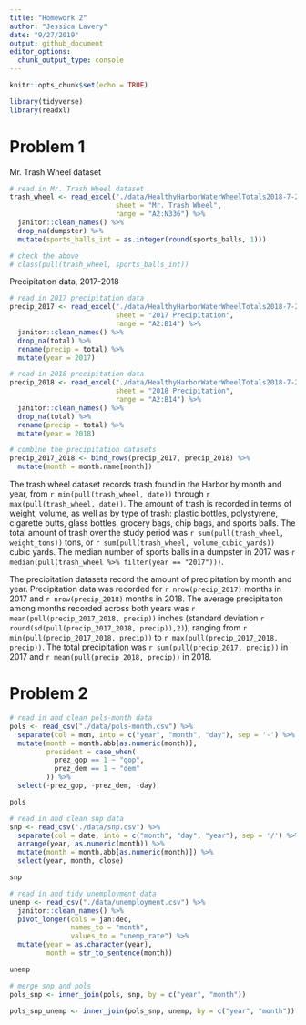 ```yaml
---
title: "Homework 2"
author: "Jessica Lavery"
date: "9/27/2019"
output: github_document
editor_options: 
  chunk_output_type: console
---
```


```r
knitr::opts_chunk$set(echo = TRUE)

library(tidyverse)
library(readxl)
```

# Problem 1

Mr. Trash Wheel dataset
```r
# read in Mr. Trash Wheel dataset
trash_wheel <- read_excel("./data/HealthyHarborWaterWheelTotals2018-7-28.xlsx", 
                          sheet = "Mr. Trash Wheel",
                          range = "A2:N336") %>% 
  janitor::clean_names() %>% 
  drop_na(dumpster) %>% 
  mutate(sports_balls_int = as.integer(round(sports_balls, 1)))

# check the above
# class(pull(trash_wheel, sports_balls_int))
```

Precipitation data, 2017-2018
```r
# read in 2017 precipitation data
precip_2017 <- read_excel("./data/HealthyHarborWaterWheelTotals2018-7-28.xlsx", 
                          sheet = "2017 Precipitation",
                          range = "A2:B14") %>% 
  janitor::clean_names() %>% 
  drop_na(total) %>% 
  rename(precip = total) %>% 
  mutate(year = 2017)

# read in 2018 precipitation data
precip_2018 <- read_excel("./data/HealthyHarborWaterWheelTotals2018-7-28.xlsx", 
                          sheet = "2018 Precipitation",
                          range = "A2:B14") %>% 
  janitor::clean_names() %>% 
  drop_na(total) %>% 
  rename(precip = total) %>% 
  mutate(year = 2018)

# combine the precipitation datasets 
precip_2017_2018 <- bind_rows(precip_2017, precip_2018) %>% 
  mutate(month = month.name[month])
```

The trash wheel dataset records trash found in the Harbor by month and year, from `r min(pull(trash_wheel, date))` through `r max(pull(trash_wheel, date))`. The amount of trash is recorded in terms of weight, volume, as well as by type of trash: plastic bottles, polystyrene, cigarette butts, glass bottles, grocery bags, chip bags, and sports balls. The total amount of trash over the study period was `r sum(pull(trash_wheel, weight_tons))` tons, or `r sum(pull(trash_wheel, volume_cubic_yards))` cubic yards. The median number of sports balls in a dumpster in 2017 was `r median(pull(trash_wheel %>% filter(year == "2017")))`.

The precipitation datasets record the amount of precipitation by month and year. Precipitation data was recorded for `r nrow(precip_2017)` months in 2017 and `r nrow(precip_2018)` months in 2018. The average precipitaiton among months recorded across both years was `r mean(pull(precip_2017_2018, precip))` inches (standard deviation `r round(sd(pull(precip_2017_2018, precip)),2)`), ranging from `r min(pull(precip_2017_2018, precip))` to `r max(pull(precip_2017_2018, precip))`. The total precipitation was `r sum(pull(precip_2017, precip))` in 2017 and `r mean(pull(precip_2018, precip))` in 2018. 

# Problem 2
```r
# read in and clean pols-month data
pols <- read_csv("./data/pols-month.csv") %>% 
  separate(col = mon, into = c("year", "month", "day"), sep = '-') %>% 
  mutate(month = month.abb[as.numeric(month)],
         president = case_when(
           prez_gop == 1 ~ "gop",
           prez_dem == 1 ~ "dem"
         )) %>% 
  select(-prez_gop, -prez_dem, -day)

pols

# read in and clean snp data
snp <- read_csv("./data/snp.csv") %>% 
  separate(col = date, into = c("month", "day", "year"), sep = '/') %>% 
  arrange(year, as.numeric(month)) %>% 
  mutate(month = month.abb[as.numeric(month)]) %>% 
  select(year, month, close)

snp

# read in and tidy unemployment data
unemp <- read_csv("./data/unemployment.csv") %>% 
  janitor::clean_names() %>% 
  pivot_longer(cols = jan:dec,
               names_to = "month",
               values_to = "unemp_rate") %>% 
  mutate(year = as.character(year),
         month = str_to_sentence(month))

unemp

# merge snp and pols
pols_snp <- inner_join(pols, snp, by = c("year", "month"))

pols_snp_unemp <- inner_join(pols_snp, unemp, by = c("year", "month"))
```

